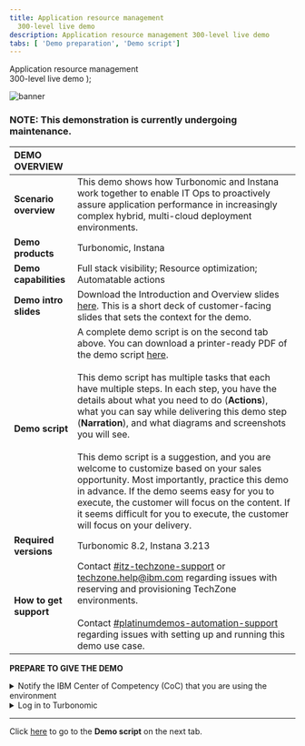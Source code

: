```yaml
---
title: Application resource management
  300-level live demo
description: Application resource management 300-level live demo
tabs: [ 'Demo preparation', 'Demo script']
---
```


  <span>
    Application resource management <br/> 300-level live demo
  </span> );

![banner](./images/ARM-GitHub-prep-banner-12-15-21.jpg)

### **NOTE**: This demonstration is currently undergoing maintenance.

<span id="top"></span>

| DEMO OVERVIEW | |
| :--- | :--- |
| **Scenario overview** | This demo shows how Turbonomic and Instana work together to enable IT Ops to proactively assure application performance in increasingly complex hybrid, multi-cloud deployment environments. |
| **Demo products** | Turbonomic, Instana |
| **Demo capabilities** | Full stack visibility; Resource optimization; Automatable actions |
| **Demo intro slides** | Download the Introduction and Overview slides <a href="https://ibm.box.com/s/00aanzgy45vapgmsf8so4rm7047s8m0h" target="_blank" rel="noreferrer">here</a>. This is a short deck of customer-facing slides that sets the context for the demo. |
| **Demo script** | A complete demo script is on the second tab above. You can download a printer-ready PDF of the demo script <a href="./300-Application-Resource-Management.pdf" target="_blank" rel="noreferrer">here</a>. <br/><br/> This demo script has multiple tasks that each have multiple steps. In each step, you have the details about what you need to do (**Actions**), what you can say while delivering this demo step (**Narration**), and what diagrams and screenshots you will see.<br/><br/>This demo script is a suggestion, and you are welcome to customize based on your sales opportunity. Most importantly, practice this demo in advance. If the demo seems easy for you to execute, the customer will focus on the content. If it seems difficult for you to execute, the customer will focus on your delivery. |
| **Required versions** | Turbonomic 8.2, Instana 3.213 |
| **How to get support** | Contact <a href="https://ibm-cloud.slack.com/archives/C0124J683GW" target="_blank" rel="noreferrer">#itz-techzone-support</a> or <a href="mailto:techzone.help@ibm.com">techzone.help@ibm.com</a> regarding issues with reserving and provisioning TechZone environments. <br/><br/> Contact <a href="https://ibm-cloud.slack.com/archives/C0216F39ACU" target="_blank" rel="noreferrer">#platinumdemos-automation-support</a> regarding issues with setting up and running this demo use case. |

**PREPARE TO GIVE THE DEMO**

<details>

<summary>Notify the IBM Center of Competency (CoC) that you are using the environment</summary>
<br/>

This demo uses a CoC-managed cluster. For tracking purposes, it is important to indicate an estimate of the time and date you plan to practice, set up, or deliver this demo. IBMers: Access the <a href="https://cmc.coc-ibm.com/calendar/vader" target="_blank" rel="noreferrer">environment reservations calendar</a> using your W3 login. Select the **estimated** date and times you plan to use the demo environment. For non-IBMers, email the estimated date and times to Jim Conallen (<a href="mailto:jconallen@us.ibm.com">jconallen@us.ibm.com</a>). Please copy <a href="mailto:automationplatinumdemossupport@ibm.com">automationplatinumdemossupport@ibm.com</a>.<br/><br/>

<InlineNotification><strong>NOTE</strong>: These steps are for <strong>tracking purposes only</strong>. Concurrent users are permitted in this environment, therefore scheduling conflicts will not keep you from performing the demo. </InlineNotification>
<br/>

**[Go to top](#top)**

</details>

<details>

<summary>Log in to Turbonomic</summary>
<br/>

1. Navigate to the Turbonomic login page: https://api-turbonomic.apps.vader.coc-ibm.com/

<br/>

2. Log in using the credentials below:<br/><img src="https://raw.githubusercontent.com/ibm-garage-tsa/platinum-demos/master/src/pages/300-watson-aiops-application-resource-management/images/prep-image1.png" width="800" />

<br/>

<InlineNotification><strong>NOTE</strong>: Occasional system maintenance causes the cluster to be unavailable. If you have an issue with the environment, please email Jim Conallen <br/> (<a href="mailto:jconallen@us.ibm.com">jconallen@us.ibm.com</a>) with the details. Please copy <a href="mailto:automationplatinumdemossupport@ibm.com">automationplatinumdemossupport@ibm.com</a> on your message. </InlineNotification>

<br/>

3. You should now be on the Turbonomic home page as shown below, and you should be ready to start the demo. <br/>
<img src="https://raw.githubusercontent.com/ibm-garage-tsa/platinum-demos/master/src/pages/300-watson-aiops-application-resource-management/images/Turbo-Home-Page.jpg" width="800" />

<br/>

**[Go to top](#top)**

</details>

***

Click [here](/300-watson-aiops-application-resource-management/demo-script) to go to the **Demo script** on the next tab.
